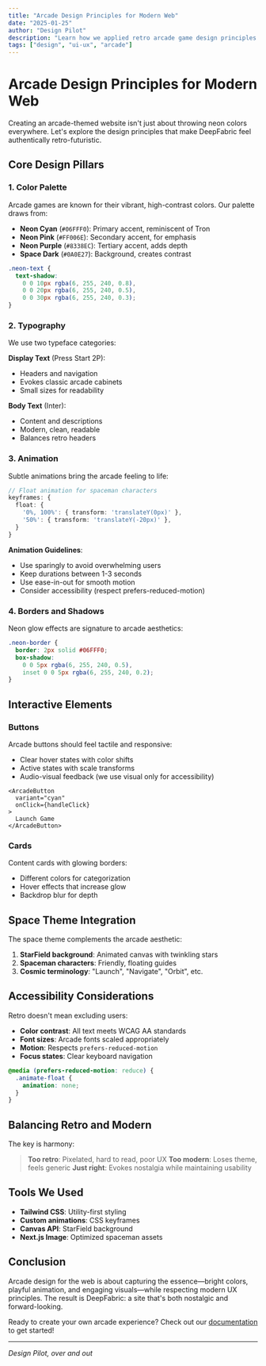 ```yaml
---
title: "Arcade Design Principles for Modern Web"
date: "2025-01-25"
author: "Design Pilot"
description: "Learn how we applied retro arcade game design principles to create a unique and engaging web experience with DeepFabric."
tags: ["design", "ui-ux", "arcade"]
---
```


# Arcade Design Principles for Modern Web

Creating an arcade-themed website isn't just about throwing neon colors everywhere. Let's explore the design principles that make DeepFabric feel authentically retro-futuristic.

## Core Design Pillars

### 1. Color Palette

Arcade games are known for their vibrant, high-contrast colors. Our palette draws from:

- **Neon Cyan** (`#06FFF0`): Primary accent, reminiscent of Tron
- **Neon Pink** (`#FF006E`): Secondary accent, for emphasis
- **Neon Purple** (`#8338EC`): Tertiary accent, adds depth
- **Space Dark** (`#0A0E27`): Background, creates contrast

```css
.neon-text {
  text-shadow:
    0 0 10px rgba(6, 255, 240, 0.8),
    0 0 20px rgba(6, 255, 240, 0.5),
    0 0 30px rgba(6, 255, 240, 0.3);
}
```

### 2. Typography

We use two typeface categories:

**Display Text** (Press Start 2P):
- Headers and navigation
- Evokes classic arcade cabinets
- Small sizes for readability

**Body Text** (Inter):
- Content and descriptions
- Modern, clean, readable
- Balances retro headers

### 3. Animation

Subtle animations bring the arcade feeling to life:

```typescript
// Float animation for spaceman characters
keyframes: {
  float: {
    '0%, 100%': { transform: 'translateY(0px)' },
    '50%': { transform: 'translateY(-20px)' },
  }
}
```

**Animation Guidelines**:
- Use sparingly to avoid overwhelming users
- Keep durations between 1-3 seconds
- Use ease-in-out for smooth motion
- Consider accessibility (respect prefers-reduced-motion)

### 4. Borders and Shadows

Neon glow effects are signature to arcade aesthetics:

```css
.neon-border {
  border: 2px solid #06FFF0;
  box-shadow:
    0 0 5px rgba(6, 255, 240, 0.5),
    inset 0 0 5px rgba(6, 255, 240, 0.2);
}
```

## Interactive Elements

### Buttons

Arcade buttons should feel tactile and responsive:

- Clear hover states with color shifts
- Active states with scale transforms
- Audio-visual feedback (we use visual only for accessibility)

```tsx
<ArcadeButton
  variant="cyan"
  onClick={handleClick}
>
  Launch Game
</ArcadeButton>
```

### Cards

Content cards with glowing borders:

- Different colors for categorization
- Hover effects that increase glow
- Backdrop blur for depth

## Space Theme Integration

The space theme complements the arcade aesthetic:

1. **StarField background**: Animated canvas with twinkling stars
2. **Spaceman characters**: Friendly, floating guides
3. **Cosmic terminology**: "Launch", "Navigate", "Orbit", etc.

## Accessibility Considerations

Retro doesn't mean excluding users:

- **Color contrast**: All text meets WCAG AA standards
- **Font sizes**: Arcade fonts scaled appropriately
- **Motion**: Respects `prefers-reduced-motion`
- **Focus states**: Clear keyboard navigation

```css
@media (prefers-reduced-motion: reduce) {
  .animate-float {
    animation: none;
  }
}
```

## Balancing Retro and Modern

The key is harmony:

> **Too retro**: Pixelated, hard to read, poor UX
> **Too modern**: Loses theme, feels generic
> **Just right**: Evokes nostalgia while maintaining usability

## Tools We Used

- **Tailwind CSS**: Utility-first styling
- **Custom animations**: CSS keyframes
- **Canvas API**: StarField background
- **Next.js Image**: Optimized spaceman assets

## Conclusion

Arcade design for the web is about capturing the essence—bright colors, playful animation, and engaging visuals—while respecting modern UX principles. The result is DeepFabric: a site that's both nostalgic and forward-looking.

Ready to create your own arcade experience? Check out our [documentation](/docs) to get started!

---

*Design Pilot, over and out*
